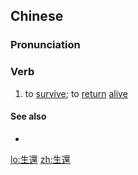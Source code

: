 {{also|生还}}
==Chinese==
{{zh-forms|s=生还}}

===Pronunciation===
{{zh-pron
|m=shēnghuán
|c=sang1 waan4,saang1 waan4
|mn=qz:sng-hoân/tw,xm,zz:seng-hoân
|cat=v
}}

===Verb===
{{zh-verb}}

# to [[survive]]; to [[return]] [[alive]]

====See also====
*{{zh-l|脫險}}

[[lo:生還]]
[[zh:生還]]